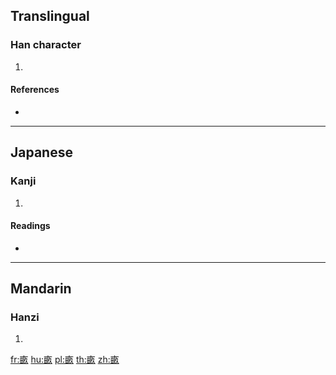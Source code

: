 ==Translingual==

===Han character===
{{Han char|rn=102|rad=田|as=05|sn=10|four=|canj=JWNO|ids=⿸⿹十田久}}

# {{defn|Han|sort=田05}}

====References====
* {{Han ref|kx=0761.191|dkj=21816|dj=1171.070|hdz=42535.071|uh=755E|ud=30046}}

----

==Japanese==

===Kanji===
{{ja-kanji|grade=|rs=田05}}

# {{defn|lang=ja|sort=田05}}

====Readings====
* {{ja-readings|on=[[ぼう]] (bō), [[も]] (mo), [[ほ]] (ho)|kun=[[せ]] (se), [[うね]] (une)|nanori=}}

----

==Mandarin==

===Hanzi===
{{cmn-hanzi|pin=[[mǔ]] ([[mu3]])|wg=mu<sup>3</sup>}}

# {{defn|lang=cmn|sort=田05}}

[[fr:畞]]
[[hu:畞]]
[[pl:畞]]
[[th:畞]]
[[zh:畞]]